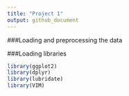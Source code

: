 ---
title: "Project 1"
output: github_document
---
###Loading and preprocessing the data

###Loading libraries
```{r}
library(ggplot2)
library(dplyr)
library(lubridate)
library(VIM)
```
